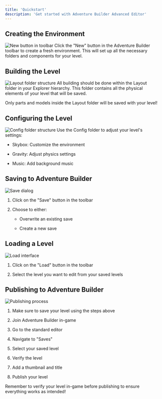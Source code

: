 ```yaml
---
title: 'Quickstart'
description: 'Get started with Adventure Builder Advanced Editor'
---
```



## Creating the Environment

![New button in toolbar](/api/placeholder/400/100)
Click the "New" button in the Adventure Builder toolbar to create a fresh environment. This will set up all the necessary folders and components for your level.

## Building the Level

![Layout folder structure](/api/placeholder/400/300)
All building should be done within the Layout folder in your Explorer hierarchy. This folder contains all the physical elements of your level that will be saved.

<Warning>
  Only parts and models inside the Layout folder will be saved with your level!
</Warning>

## Configuring the Level

![Config folder structure](/api/placeholder/400/300)
Use the Config folder to adjust your level's settings:

* Skybox: Customize the environment

* Gravity: Adjust physics settings

* Music: Add background music

## Saving to Adventure Builder

![Save dialog](/api/placeholder/400/300)

1. Click on the "Save" button in the toolbar

2. Choose to either:

   * Overwrite an existing save

   * Create a new save

## Loading a Level

![Load interface](/api/placeholder/400/300)

1. Click on the "Load" button in the toolbar

2. Select the level you want to edit from your saved levels

## Publishing to Adventure Builder

![Publishing process](/api/placeholder/400/300)

1. Make sure to save your level using the steps above

2. Join Adventure Builder in-game

3. Go to the standard editor

4. Navigate to "Saves"

5. Select your saved level

6. Verify the level

7. Add a thumbnail and title

8. Publish your level

<Note>
  Remember to verify your level in-game before publishing to ensure everything works as intended!
</Note>